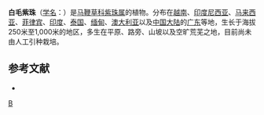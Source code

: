 {{Speciesbox 
| taxon = Callicarpa candicans
| authority = (Burm. f.) Hochr.
}}
'''白毛紫珠'''（[[学名|学名]]：{{lang|la|''Callicarpa candicans''}}）是[[马鞭草科|马鞭草科]][[紫珠属|紫珠属]]的植物。分布在[[越南|越南]]、[[印度尼西亚|印度尼西亚]]、[[马来西亚|马来西亚]]、[[菲律宾|菲律宾]]、[[印度|印度]]、[[泰国|泰国]]、[[缅甸|缅甸]]、[[澳大利亚|澳大利亚]]以及[[中国大陆|中国大陆]]的[[广东|广东]]等地，生长于海拔250米至1,000米的地区，多生在平原、路旁、山坡以及空旷荒芜之地，目前尚未由人工引种栽培。

== 参考文献 ==
<div class="references-small">
* {{cite web| url =http://www.bioinfo.cn/db05/KmzwSpecies.php?action=view&id=23984| title =白毛紫珠| work =《中国高等植物数据库全库》| publisher =中国科学院微生物研究所| author =昆明植物研究所| accessdate =2009-02-25| deadurl =yes| archiveurl =https://web.archive.org/web/20160305105445/http://www.bioinfo.cn/db05/KmzwSpecies.php?action=view&id=23984| archivedate =2016-03-05}}
</div>
{{Taxonbar|from=Q15232410}}

[[Category:紫珠属|B]]